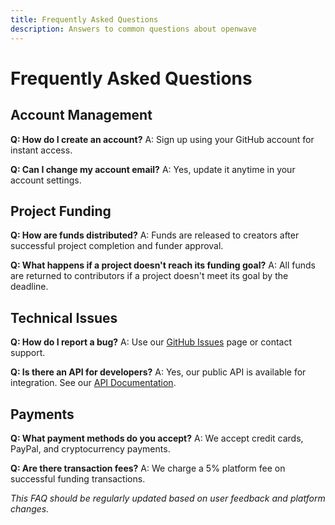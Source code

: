 ```yaml
---
title: Frequently Asked Questions
description: Answers to common questions about openwave
---
```


# Frequently Asked Questions

## Account Management
**Q: How do I create an account?**
A: Sign up using your GitHub account for instant access.

**Q: Can I change my account email?**
A: Yes, update it anytime in your account settings.

## Project Funding
**Q: How are funds distributed?**
A: Funds are released to creators after successful project completion and funder approval.

**Q: What happens if a project doesn't reach its funding goal?**
A: All funds are returned to contributors if a project doesn't meet its goal by the deadline.

## Technical Issues
**Q: How do I report a bug?**
A: Use our [GitHub Issues](https://github.com/openwave/issues) page or contact support.

**Q: Is there an API for developers?**
A: Yes, our public API is available for integration. See our [API Documentation](/doc/api-reference).

## Payments
**Q: What payment methods do you accept?**
A: We accept credit cards, PayPal, and cryptocurrency payments.

**Q: Are there transaction fees?**
A: We charge a 5% platform fee on successful funding transactions.

*This FAQ should be regularly updated based on user feedback and platform changes.*